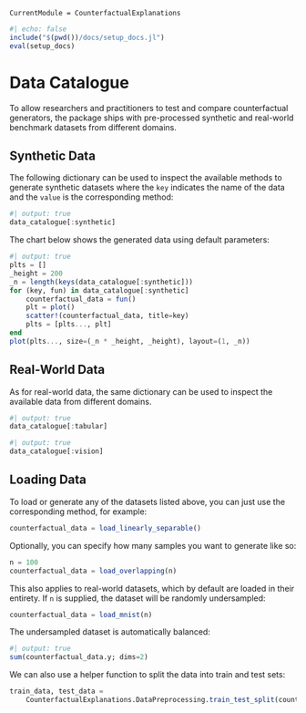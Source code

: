```@meta
CurrentModule = CounterfactualExplanations 
```

```julia
#| echo: false
include("$(pwd())/docs/setup_docs.jl")
eval(setup_docs)
```

# Data Catalogue

To allow researchers and practitioners to test and compare counterfactual generators, the package ships with pre-processed synthetic and real-world benchmark datasets from different domains.

## Synthetic Data

The following dictionary can be used to inspect the available methods to generate synthetic datasets where the `key` indicates the name of the data and the `value` is the corresponding method:

```julia
#| output: true
data_catalogue[:synthetic]
```

The chart below shows the generated data using default parameters:

```julia
#| output: true
plts = []
_height = 200
_n = length(keys(data_catalogue[:synthetic]))
for (key, fun) in data_catalogue[:synthetic]
    counterfactual_data = fun()
    plt = plot()
    scatter!(counterfactual_data, title=key)
    plts = [plts..., plt]
end
plot(plts..., size=(_n * _height, _height), layout=(1, _n))
```

## Real-World Data

As for real-world data, the same dictionary can be used to inspect the available data from different domains. 

```julia
#| output: true
data_catalogue[:tabular]
```

```julia
#| output: true
data_catalogue[:vision]
```

## Loading Data

To load or generate any of the datasets listed above, you can just use the corresponding method, for example:

```julia
counterfactual_data = load_linearly_separable()
```

Optionally, you can specify how many samples you want to generate like so:

```julia
n = 100
counterfactual_data = load_overlapping(n)
```

This also applies to real-world datasets, which by default are loaded in their entirety. If `n` is supplied, the dataset will be randomly undersampled:

```julia
counterfactual_data = load_mnist(n)
```

The undersampled dataset is automatically balanced:

```julia
#| output: true
sum(counterfactual_data.y; dims=2)
```

We can also use a helper function to split the data into train and test sets:

```julia
train_data, test_data = 
    CounterfactualExplanations.DataPreprocessing.train_test_split(counterfactual_data)
```







